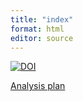 ```yaml
---
title: "index"
format: html
editor: source
---
```


[![DOI](https://zenodo.org/badge/910548668.svg)](https://zenodo.org/badge/latestdoi/910548668)


[Analysis plan](https://Type2DiabetesSystematicReview.github.io/nma_more_covariates_public/analysis_plan.html)



